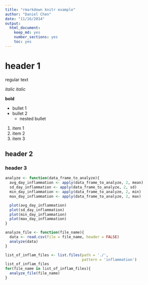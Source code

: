 ```yaml
---
title: "rmarkdown knitr example"
author: "Daniel Chen"
date: "11/16/2014"
output:
  html_document:
    keep_md: yes
    number_sections: yes
    toc: yes
---
```


# header 1
regular text

*italic*
_italic_

**bold**

  - bullet 1
  - bullet 2
    - nested bullet
    
  1. item 1
  1. item 2
  1. item 3

## header 2

### header 3


```r
analyze <- function(data_frame_to_analyze){
  avg_day_inflammation <- apply(data_frame_to_analyze, 2, mean)
  sd_day_inflammation <- apply(data_frame_to_analyze, 2, sd)
  min_day_inflammation <- apply(data_frame_to_analyze, 2, min)
  max_day_inflammation <- apply(data_frame_to_analyze, 2, max)

  plot(avg_day_inflammation)
  plot(sd_day_inflammation)
  plot(min_day_inflammation)
  plot(max_day_inflammation)
}
```

```r
analyze_file <- function(file_name){
  data <- read.csv(file = file_name, header = FALSE)
  analyze(data)
}
```

```r
list_of_inflam_files <- list.files(path = './',
                                   pattern = 'inflammation')
list_of_inflam_files
for(file_name in list_of_inflam_files){
  analyze_file(file_name)
}
```


